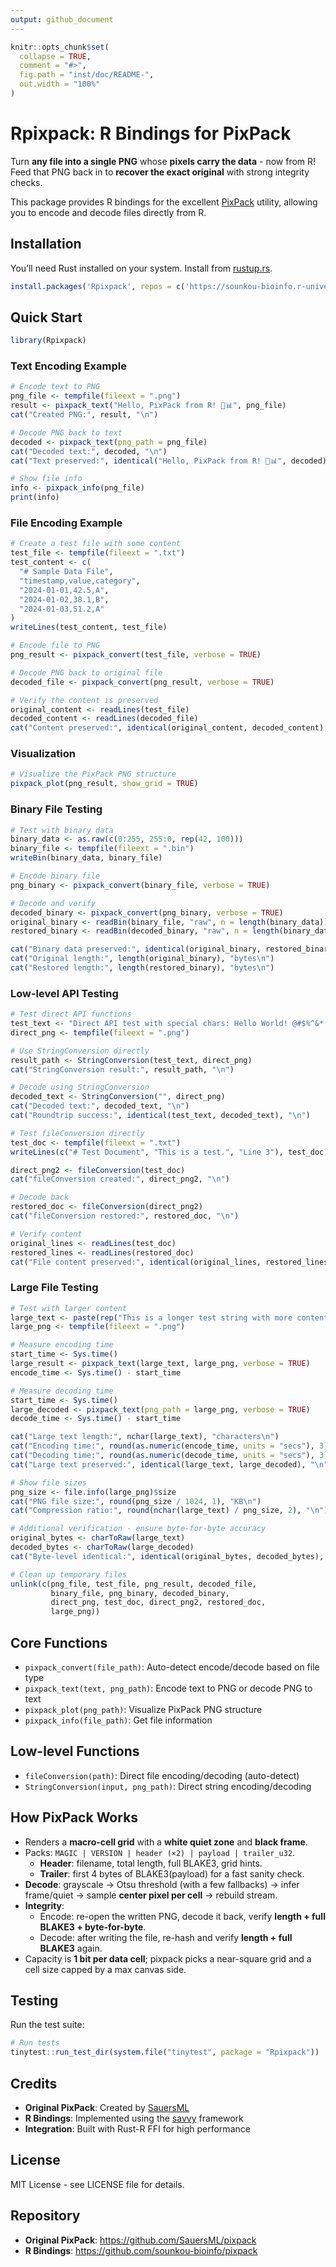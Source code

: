 ```yaml
---
output: github_document
---
```


```r
knitr::opts_chunk$set(
  collapse = TRUE,
  comment = "#>",
  fig.path = "inst/doc/README-",
  out.width = "100%"
)
```

# Rpixpack: R Bindings for PixPack

Turn **any file into a single PNG** whose **pixels carry the data** - now from R! Feed that PNG back in to **recover the exact original** with strong integrity checks.

This package provides R bindings for the excellent [PixPack](https://github.com/SauersML/pixpack) utility, allowing you to encode and decode files directly from R.

## Installation

You'll need Rust installed on your system. Install from [rustup.rs](https://rustup.rs/).

```r
install.packages('Rpixpack', repos = c('https://sounkou-bioinfo.r-universe.dev', 'https://cloud.r-project.org'))
```

## Quick Start

```r
library(Rpixpack)
```

### Text Encoding Example

```r
# Encode text to PNG
png_file <- tempfile(fileext = ".png")
result <- pixpack_text("Hello, PixPack from R! 🚀📊", png_file)
cat("Created PNG:", result, "\n")

# Decode PNG back to text
decoded <- pixpack_text(png_path = png_file)
cat("Decoded text:", decoded, "\n")
cat("Text preserved:", identical("Hello, PixPack from R! 🚀📊", decoded), "\n")

# Show file info
info <- pixpack_info(png_file)
print(info)
```

### File Encoding Example

```r
# Create a test file with some content
test_file <- tempfile(fileext = ".txt")
test_content <- c(
  "# Sample Data File",
  "timestamp,value,category", 
  "2024-01-01,42.5,A",
  "2024-01-02,38.1,B", 
  "2024-01-03,51.2,A"
)
writeLines(test_content, test_file)

# Encode file to PNG
png_result <- pixpack_convert(test_file, verbose = TRUE)

# Decode PNG back to original file
decoded_file <- pixpack_convert(png_result, verbose = TRUE)

# Verify the content is preserved
original_content <- readLines(test_file)
decoded_content <- readLines(decoded_file)
cat("Content preserved:", identical(original_content, decoded_content), "\n")
```

### Visualization

```r
# Visualize the PixPack PNG structure
pixpack_plot(png_result, show_grid = TRUE)
```

### Binary File Testing

```r
# Test with binary data
binary_data <- as.raw(c(0:255, 255:0, rep(42, 100)))
binary_file <- tempfile(fileext = ".bin")
writeBin(binary_data, binary_file)

# Encode binary file
png_binary <- pixpack_convert(binary_file, verbose = TRUE)

# Decode and verify
decoded_binary <- pixpack_convert(png_binary, verbose = TRUE)
original_binary <- readBin(binary_file, "raw", n = length(binary_data))
restored_binary <- readBin(decoded_binary, "raw", n = length(binary_data))

cat("Binary data preserved:", identical(original_binary, restored_binary), "\n")
cat("Original length:", length(original_binary), "bytes\n")
cat("Restored length:", length(restored_binary), "bytes\n")
```

### Low-level API Testing

```r
# Test direct API functions
test_text <- "Direct API test with special chars: Hello World! @#$%^&*()"
direct_png <- tempfile(fileext = ".png")

# Use StringConversion directly
result_path <- StringConversion(test_text, direct_png)
cat("StringConversion result:", result_path, "\n")

# Decode using StringConversion
decoded_text <- StringConversion("", direct_png)
cat("Decoded text:", decoded_text, "\n")
cat("Roundtrip success:", identical(test_text, decoded_text), "\n")

# Test fileConversion directly
test_doc <- tempfile(fileext = ".txt")
writeLines(c("# Test Document", "This is a test.", "Line 3"), test_doc)

direct_png2 <- fileConversion(test_doc)
cat("fileConversion created:", direct_png2, "\n")

# Decode back
restored_doc <- fileConversion(direct_png2)
cat("fileConversion restored:", restored_doc, "\n")

# Verify content
original_lines <- readLines(test_doc)
restored_lines <- readLines(restored_doc)
cat("File content preserved:", identical(original_lines, restored_lines), "\n")
```

### Large File Testing

```r
# Test with larger content
large_text <- paste(rep("This is a longer test string with more content to encode. ", 50), collapse = "")
large_png <- tempfile(fileext = ".png")

# Measure encoding time
start_time <- Sys.time()
large_result <- pixpack_text(large_text, large_png, verbose = TRUE)
encode_time <- Sys.time() - start_time

# Measure decoding time
start_time <- Sys.time()
large_decoded <- pixpack_text(png_path = large_png, verbose = TRUE)
decode_time <- Sys.time() - start_time

cat("Large text length:", nchar(large_text), "characters\n")
cat("Encoding time:", round(as.numeric(encode_time, units = "secs"), 3), "seconds\n")
cat("Decoding time:", round(as.numeric(decode_time, units = "secs"), 3), "seconds\n")
cat("Large text preserved:", identical(large_text, large_decoded), "\n")

# Show file sizes
png_size <- file.info(large_png)$size
cat("PNG file size:", round(png_size / 1024, 1), "KB\n")
cat("Compression ratio:", round(nchar(large_text) / png_size, 2), "\n")

# Additional verification - ensure byte-for-byte accuracy
original_bytes <- charToRaw(large_text)
decoded_bytes <- charToRaw(large_decoded)
cat("Byte-level identical:", identical(original_bytes, decoded_bytes), "\n")
```

```r
# Clean up temporary files
unlink(c(png_file, test_file, png_result, decoded_file, 
         binary_file, png_binary, decoded_binary,
         direct_png, test_doc, direct_png2, restored_doc,
         large_png))
```

## Core Functions

- `pixpack_convert(file_path)`: Auto-detect encode/decode based on file type
- `pixpack_text(text, png_path)`: Encode text to PNG or decode PNG to text  
- `pixpack_plot(png_path)`: Visualize PixPack PNG structure
- `pixpack_info(file_path)`: Get file information

## Low-level Functions

- `fileConversion(path)`: Direct file encoding/decoding (auto-detect)
- `StringConversion(input, png_path)`: Direct string encoding/decoding

## How PixPack Works

- Renders a **macro-cell grid** with a **white quiet zone** and **black frame**.
- Packs: `MAGIC | VERSION | header (×2) | payload | trailer_u32`.
  - **Header**: filename, total length, full BLAKE3, grid hints.
  - **Trailer**: first 4 bytes of BLAKE3(payload) for a fast sanity check.
- **Decode**: grayscale → Otsu threshold (with a few fallbacks) → infer frame/quiet → sample **center pixel per cell** → rebuild stream.
- **Integrity**:
  - Encode: re-open the written PNG, decode it back, verify **length + full BLAKE3 + byte-for-byte**.
  - Decode: after writing the file, re-hash and verify **length + full BLAKE3** again.
- Capacity is **1 bit per data cell**; pixpack picks a near-square grid and a cell size capped by a max canvas side.

## Testing

Run the test suite:

```r
# Run tests
tinytest::run_test_dir(system.file("tinytest", package = "Rpixpack"))
```

## Credits

- **Original PixPack**: Created by [SauersML](https://github.com/SauersML/pixpack)
- **R Bindings**: Implemented using the [savvy](https://github.com/yutannihilation/savvy) framework
- **Integration**: Built with Rust-R FFI for high performance

## License

MIT License - see LICENSE file for details.

## Repository

- **Original PixPack**: <https://github.com/SauersML/pixpack>
- **R Bindings**: <https://github.com/sounkou-bioinfo/pixpack>

